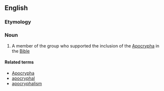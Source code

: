 ==English==

===Etymology===

{{suffix|apocryphal|ist|lang=en}}

===Noun===
{{en-noun}}

# A member of the group who supported the inclusion of the [[Apocrypha]] in the [[Bible]]

====Related terms====
* [[Apocrypha]]
* [[apocryphal]]
* [[apocryphalism]]